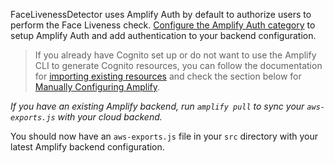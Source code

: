 FaceLivenessDetector uses Amplify Auth by default to authorize users to perform the Face Liveness check. [Configure the Amplify Auth category](https://docs.aws.amazon.com/rekognition/latest/dg/face-liveness-prerequisites.html#face-liveness-prerequisites-amplify) to setup Amplify Auth and add authentication to your backend configuration.

> If you already have Cognito set up or do not want to use the Amplify CLI to generate Cognito resources, you can follow the documentation for [importing existing resources](https://docs.amplify.aws/lib/auth/getting-started/q/platform/js/#set-up-backend-resources) and check the section below for [Manually Configuring Amplify](./liveness#manually-configure-amplify).

_If you have an existing Amplify backend, run `amplify pull` to sync your `aws-exports.js` with your cloud backend._

You should now have an `aws-exports.js` file in your `src` directory with your latest Amplify backend configuration.
